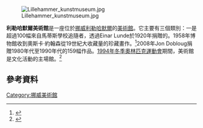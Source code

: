 [[File:Lillehammer_kunstmuseum.jpg|thumb]]


'''利勒哈默爾美術館'''是一座位於[[挪威|挪威]][[利勒哈默爾|利勒哈默爾]]的[[美術館|美術館]]。它主要有三個類別：一是超過100幅來自馬蒂斯學校追隨者，透過Einar Lunde於1920年捐贈的。1958年博物館收到奧斯卡·約翰森從19世紀大收藏量的珍藏畫作。<ref>{{cite web |url=http://www.lillehammerartmuseum.com/index.php?option=com_content&view=article&id=38:om-museet-engelsk&catid=22:engelsk&Itemid=10 |title=Lillehammer Art Museum |author=Lillehammer Art Museum |accessdate=30 January 2011 |archive-date=2011-07-13 |archive-url=https://web.archive.org/web/20110713211613/http://www.lillehammerartmuseum.com/index.php?option=com_content&view=article&id=38:om-museet-engelsk&catid=22:engelsk&Itemid=10 |dead-url=no }}</ref>2008年Jon Dobloug捐贈1980年代至1990年代的159幅作品。[[1994年冬季奧林匹克運動會|1994年冬季奧林匹克運動會]]期間，美術館是文化活動的主場館。<ref>{{cite web |url=http://www.la84foundation.org/6oic/OfficialReports/1994/E_BOOK3.PDF |title=1994 Winter Olympics Report, volume III |author=Lillehammer Olympic Organizing Committee |accessdate=10 December 2010 |page=86 |archive-date=2010-12-02 |archive-url=https://web.archive.org/web/20101202195006/http://www.la84foundation.org/6oic/OfficialReports/1994/E_BOOK3.PDF |dead-url=yes }}</ref>

==參考資料==
{{reflist}}

{{coord|61|06|56|N|10|27|50|E|type:landmark_source:kolossus-nowiki|display=title}}

[[Category:挪威美術館|Category:挪威美術館]]
